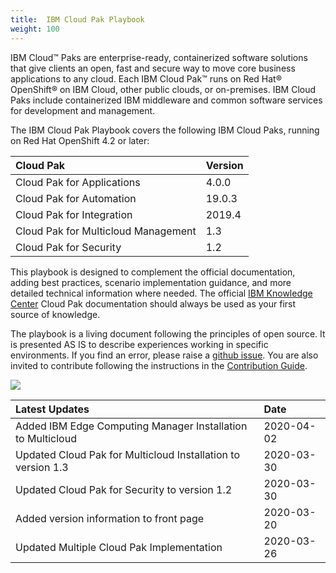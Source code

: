 ```yaml
---
title:  IBM Cloud Pak Playbook
weight: 100
---
```


IBM Cloud™ Paks are enterprise-ready, containerized software solutions 
that give clients an open, fast and secure way to move core business 
applications to any cloud. Each IBM Cloud Pak™ runs on Red Hat® OpenShift® 
on IBM Cloud, other public clouds, or on-premises. IBM Cloud Paks include 
containerized IBM middleware and common software services for development 
and management.

The IBM Cloud Pak Playbook covers the following IBM Cloud Paks, running 
on Red Hat OpenShift 4.2 or later:

| Cloud Pak | Version | 
| :-------- | :-------------- | 
| Cloud Pak for Applications    | 4.0.0  | 
| Cloud Pak for Automation      | 19.0.3 |
| Cloud Pak for Integration     | 2019.4 |
| Cloud Pak for Multicloud Management | 1.3 |
| Cloud Pak for Security        | 1.2 |

This playbook is designed to complement the official documentation, 
adding best practices, scenario implementation guidance, and more 
detailed technical information where needed. The official 
[IBM Knowledge Center](https://www.ibm.com/support/knowledgecenter) 
Cloud Pak documentation should always be used as your first source of knowledge.

The playbook is a living document following the principles of open source. It is presented AS IS to describe experiences working in specific environments. 
If you find an error, please raise a [github issue](https://github.com/ibm-cloud-architecture/cloudpak8s/issues). 
You are also invited to contribute following the instructions in the 
[Contribution Guide](https://ocp42.cloudpak8s.io/contribute/).

![](/assets/playbook/newspaper.jpg)

| Latest Updates | Date |
| :------------- | :--- |
| Added IBM Edge Computing Manager Installation to Multicloud | 2020-04-02 |
| Updated Cloud Pak for Multicloud Installation to version 1.3 | 2020-03-30 |
| Updated Cloud Pak for Security to version 1.2 | 2020-03-30 |
| Added version information to front page | 2020-03-20 |
| Updated Multiple Cloud Pak Implementation | 2020-03-26 |